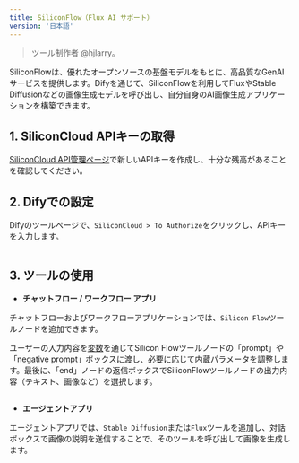 ```yaml
---
title: SiliconFlow（Flux AI サポート）
version: '日本語'
---
```


> ツール制作者 @hjlarry。

SiliconFlowは、優れたオープンソースの基盤モデルをもとに、高品質なGenAIサービスを提供します。Difyを通じて、SiliconFlowを利用してFluxやStable Diffusionなどの画像生成モデルを呼び出し、自分自身のAI画像生成アプリケーションを構築できます。

## 1. SiliconCloud APIキーの取得

[SiliconCloud API管理ページ](https://cloud.siliconflow.cn/account/ak)で新しいAPIキーを作成し、十分な残高があることを確認してください。

## 2. Difyでの設定

Difyのツールページで、`SiliconCloud > To Authorize`をクリックし、APIキーを入力します。

<Frame caption="">
  <img src="../../../../ja-jp/img/截屏2024-09-27 13.04.16.png" alt="" />
</Frame>

## 3. ツールの使用

* **チャットフロー / ワークフロー アプリ**

チャットフローおよびワークフローアプリケーションでは、`Silicon Flow`ツールノードを追加できます。

ユーザーの入力内容を[変数](../../build-app/flow-app/variables)を通じてSilicon Flowツールノードの「prompt」や「negative prompt」ボックスに渡し、必要に応じて内蔵パラメータを調整します。最後に、「end」ノードの返信ボックスでSiliconFlowツールノードの出力内容（テキスト、画像など）を選択します。

<Frame caption="">
  <img src="../../../../ja-jp/img/截屏2024-09-27 13.17.40.png" alt="" />
</Frame>

* **エージェントアプリ**

エージェントアプリでは、`Stable Diffusion`または`Flux`ツールを追加し、対話ボックスで画像の説明を送信することで、そのツールを呼び出して画像を生成します。

<Frame caption="">
  <img src="../../../../ja-jp/img/截屏2024-09-27 13.14.16.png" alt="" />
</Frame>

<Frame caption="">
  <img src="../../../../ja-jp/img/截屏2024-09-27 13.13.06.png" alt="" />
</Frame>
